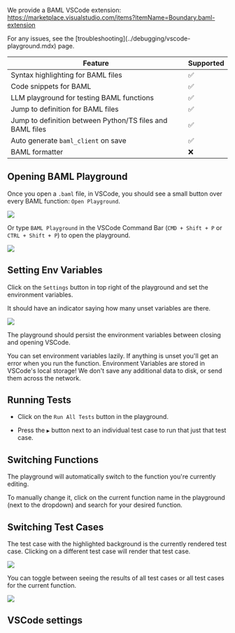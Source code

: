 We provide a BAML VSCode extension:     https://marketplace.visualstudio.com/items?itemName=Boundary.baml-extension

<Warning>
  For any issues, see the [troubleshooting](../debugging/vscode-playground.mdx) page.
</Warning>

| Feature | Supported |
|---------|-----------|
| Syntax highlighting for BAML files | ✅ |
| Code snippets for BAML | ✅ |
| LLM playground for testing BAML functions | ✅ |
| Jump to definition for BAML files | ✅ |
| Jump to definition between Python/TS files and BAML files | ✅ |
| Auto generate `baml_client` on save | ✅ |
| BAML formatter | ❌ |

## Opening BAML Playground
 
Once you open a `.baml` file, in VSCode, you should see a small button over every BAML function: `Open Playground`.

<img src="/assets/images/docs_latest/vscode/code-lens.png" />

Or type `BAML Playground` in the VSCode Command Bar (`CMD + Shift + P` or `CTRL + Shift + P`) to open the playground.

<img src="/assets/images/docs_latest/vscode/open-playground.png" />

## Setting Env Variables

Click on the `Settings` button in top right of the playground and set the environment variables.

It should have an indicator saying how many unset variables are there.

<img src="/assets/images/docs_latest/vscode/playground-preview.png" />

The playground should persist the environment variables between closing and opening VSCode.

<Tip>
  You can set environment variables lazily. If anything is unset you'll get an error when you run the function.
</Tip>

<Info>
  Environment Variables are stored in VSCode's local storage! We don't save any additional data to disk, or send them across the network.
</Info>


## Running Tests

- Click on the `Run All Tests` button in the playground.

- Press the `▶️` button next to an individual test case to run that just that test case.


## Switching Functions

The playground will automatically switch to the function you're currently editing.

To manually change it, click on the current function name in the playground (next to the dropdown) and search for your desired function.

## Switching Test Cases

The test case with the highlighted background is the currently rendered test case. Clicking on a different test case will render that test case.

<img src="/assets/images/docs_latest/vscode/test-cases.png" />

You can toggle between seeing the results of all test cases or all test cases for the current function.

<img src="/assets/images/docs_latest/vscode/test-case-buttons.png" />

## VSCode settings
<Markdown src="/docs/doc-snippets/vscode-settings.mdx"/>
